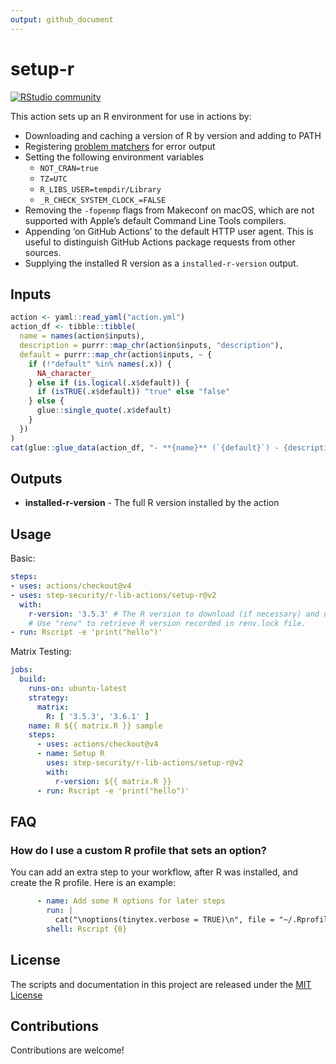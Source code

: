 ```yaml
---
output: github_document
---
```


<!-- README.md is generated from README.Rmd. Please edit that file -->

# setup-r

[![RStudio community](https://img.shields.io/badge/community-github--actions-blue?style=social&logo=rstudio&logoColor=75AADB)](https://community.rstudio.com/new-topic?category=Package%20development&tags=github-actions)

This action sets up an R environment for use in actions by:

- Downloading and caching a version of R by version and adding to PATH
- Registering [problem matchers](https://github.com/step-security/r-lib-actions/tree/main/setup-r/.github) for error output
- Setting the following environment variables
  - `NOT_CRAN=true`
  - `TZ=UTC`
  - `R_LIBS_USER=tempdir/Library`
  - `_R_CHECK_SYSTEM_CLOCK_=FALSE`
- Removing the `-fopenmp` flags from Makeconf on macOS, which are not supported
  with Apple's default Command Line Tools compilers.
- Appending 'on GitHub Actions' to the default HTTP user agent. This is useful to
  distinguish GitHub Actions package requests from other sources.
- Supplying the installed R version as a `installed-r-version` output.

## Inputs

```r
action <- yaml::read_yaml("action.yml")
action_df <- tibble::tibble(
  name = names(action$inputs),
  description = purrr::map_chr(action$inputs, "description"),
  default = purrr::map_chr(action$inputs, ~ {
    if (!"default" %in% names(.x)) {
      NA_character_
    } else if (is.logical(.x$default)) {
      if (isTRUE(.x$default)) "true" else "false"
    } else {
      glue::single_quote(.x$default)
    }
  })
)
cat(glue::glue_data(action_df, "- **{name}** (`{default}`) - {description}"), sep = "\n")
```

## Outputs

- **installed-r-version** - The full R version installed by the action

## Usage

Basic:
```yaml
steps:
- uses: actions/checkout@v4
- uses: step-security/r-lib-actions/setup-r@v2
  with:
    r-version: '3.5.3' # The R version to download (if necessary) and use.
    # Use "renv" to retrieve R version recorded in renv.lock file.
- run: Rscript -e 'print("hello")'
```

Matrix Testing:
```yaml
jobs:
  build:
    runs-on: ubuntu-latest
    strategy:
      matrix:
        R: [ '3.5.3', '3.6.1' ]
    name: R ${{ matrix.R }} sample
    steps:
      - uses: actions/checkout@v4
      - name: Setup R
        uses: step-security/r-lib-actions/setup-r@v2
        with:
          r-version: ${{ matrix.R }}
      - run: Rscript -e 'print("hello")'
```

## FAQ

### How do I use a custom R profile that sets an option?

You can add an extra step to your workflow, after R was installed,
and create the R profile. Here is an example:
```yaml
      - name: Add some R options for later steps
        run: |
          cat("\noptions(tinytex.verbose = TRUE)\n", file = "~/.Rprofile", append = TRUE)
        shell: Rscript {0}
```

## License

The scripts and documentation in this project are released under the [MIT License](LICENSE)

## Contributions

Contributions are welcome!
